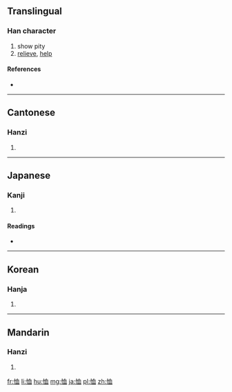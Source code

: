 {{also|賉|䘏}}
==Translingual==

===Han character===
{{Han char|rn=61|rad=心|as=06|sn=9|four=9701<sub>0</sub>|canj=心竹月廿 (PHBT)}}

# show pity
# [[relieve]], [[help]]

====References====
* {{Han ref|kx=0385.040|dkj=10583|dj=0715.220|hdz=42296.100|uh=6064|ud=24676|bh=ABF2|bd=44018}}

----

==Cantonese==

===Hanzi===
{{yue-hanzi|jyut=|y=seut1}}

# {{defn|lang=yue|sort=心06}}

----

==Japanese==

===Kanji===
{{ja-kanji|grade=|rs=心06}}

# {{defn|lang=ja|sort=心06}}

====Readings====
* {{ja-readings|on=[[じゅつ]] (jutsu), [[しゅつ]] (shutsu)|kun=[[うれえる]] (ureeru), [[あわれむ]] (awaremu)}}

----

==Korean==

===Hanja===
{{ko-hanja|hangeul=휼|eumhun=|rv=hyul|mr=hyul|y=hyul}}

# {{defn|lang=ko|sort=心06}}

----

==Mandarin==

===Hanzi===
{{cmn-hanzi|pin=[[dòng]] ([[dong4]]), [[xù]] ([[xu4]])|wg=tung<sup>4</sup>, hsü<sup>4</sup>}}

# {{defn|lang=cmn|sort=心06}}

[[fr:恤]]
[[li:恤]]
[[hu:恤]]
[[mg:恤]]
[[ja:恤]]
[[pl:恤]]
[[zh:恤]]